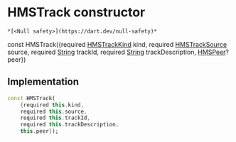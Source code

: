 # HMSTrack constructor

    *[<Null safety>](https://dart.dev/null-safety)*

const
HMSTrack({required [HMSTrackKind](../../enum_hms_track_kind/HMSTrackKind-class) kind, required [HMSTrackSource](../../enum_hms_track_source/HMSTrackSource-class) source, required [String](https://api.flutter.dev/flutter/dart-core/String-class.html) trackId, required [String](https://api.flutter.dev/flutter/dart-core/String-class.html) trackDescription, [HMSPeer](../../model_hms_peer/HMSPeer-class)? peer})

## Implementation

```dart
const HMSTrack(
    {required this.kind,
    required this.source,
    required this.trackId,
    required this.trackDescription,
    this.peer});
```
